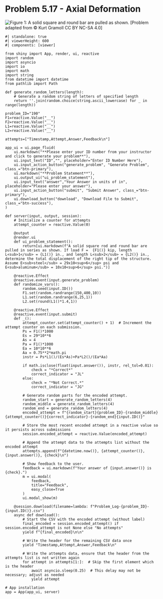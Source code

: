 # Problem 5.17 - Axial Deformation {.unnumbered}

![Figure 1: A solid square and round bar are pulled as shown.](images/195.png){fig-alt="Picture with a solid square and round bar pullled in series. The square bar has a 2 in by 2 in cross section, is made of steel, and is of length L1. The round bar has a 0.75 in diameter, is made of aluminum and is of length L2. Force F is applied at the end of the aluminum bar."}
\[Problem adapted from © Kurt Gramoll CC BY NC-SA 4.0\]

```shinylive-python
#| standalone: true
#| viewerHeight: 600
#| components: [viewer]

from shiny import App, render, ui, reactive
import random
import asyncio
import io
import math
import string
from datetime import datetime
from pathlib import Path

def generate_random_letters(length):
    # Generate a random string of letters of specified length
    return ''.join(random.choice(string.ascii_lowercase) for _ in range(length))  

problem_ID="190"
F1=reactive.Value("__")
F2=reactive.Value("__")
L1=reactive.Value("__")
L2=reactive.Value("__")
  
attempts=["Timestamp,Attempt,Answer,Feedback\n"]

app_ui = ui.page_fluid(
    ui.markdown("**Please enter your ID number from your instructor and click to generate your problem**"),
    ui.input_text("ID","", placeholder="Enter ID Number Here"),
    ui.input_action_button("generate_problem", "Generate Problem", class_="btn-primary"),
    ui.markdown("**Problem Statement**"),
    ui.output_ui("ui_problem_statement"),
    ui.input_text("answer","Your Answer in units of in", placeholder="Please enter your answer"),
    ui.input_action_button("submit", "Submit Answer", class_="btn-primary"),
    ui.download_button("download", "Download File to Submit", class_="btn-success"),
)

def server(input, output, session):
    # Initialize a counter for attempts
    attempt_counter = reactive.Value(0)

    @output
    @render.ui
    def ui_problem_statement():
        return[ui.markdown(f"A solid square rod and round bar are pulled in series as shown. If load F =  {F1()} kip, length L<sub>1</sub> = {L1()} in., and length L<sub>2</sub> = {L2()} in., determine the total displacement of the right tip of the structure. Assume E<sub>steel</sub> = 29x10<sup>6</sup> psi and E<sub>aluminum</sub> = 10x10<sup>6</sup> psi.")]
    
    @reactive.Effect
    @reactive.event(input.generate_problem)
    def randomize_vars():
        random.seed(input.ID())
        F1.set(random.randrange(150,400,10))
        L1.set(random.randrange(6,25,1))
        L2.set(round(L1()*1.4,1))
        
    @reactive.Effect
    @reactive.event(input.submit)
    def _():
        attempt_counter.set(attempt_counter() + 1)  # Increment the attempt counter on each submission.
        Ps = F1()*1000
        Es = 29*10**6
        As = 4
        Pa = F1()*1000
        Ea = 10*10**6
        Aa = 0.75**2*math.pi
        instr = Ps*L1()/(Es*As)+Pa*L2()/(Ea*Aa)
        
        if math.isclose(float(input.answer()), instr, rel_tol=0.01):
            check = "*Correct*"
            correct_indicator = "JL"
        else:
            check = "*Not Correct.*"
            correct_indicator = "JG"

        # Generate random parts for the encoded attempt.
        random_start = generate_random_letters(4)
        random_middle = generate_random_letters(4)
        random_end = generate_random_letters(4)
        encoded_attempt = f"{random_start}{problem_ID}-{random_middle}{attempt_counter()}{correct_indicator}-{random_end}{input.ID()}"

        # Store the most recent encoded attempt in a reactive value so it persists across submissions
        session.encoded_attempt = reactive.Value(encoded_attempt)

        # Append the attempt data to the attempts list without the encoded attempt
        attempts.append(f"{datetime.now()}, {attempt_counter()}, {input.answer()}, {check}\n")

        # Show feedback to the user.
        feedback = ui.markdown(f"Your answer of {input.answer()} is {check}.")
        m = ui.modal(
            feedback,
            title="Feedback",
            easy_close=True
        )
        ui.modal_show(m)

    @session.download(filename=lambda: f"Problem_Log-{problem_ID}-{input.ID()}.csv")
    async def download():
        # Start the CSV with the encoded attempt (without label)
        final_encoded = session.encoded_attempt() if session.encoded_attempt is not None else "No attempts"
        yield f"{final_encoded}\n\n"
        
        # Write the header for the remaining CSV data once
        yield "Timestamp,Attempt,Answer,Feedback\n"
        
        # Write the attempts data, ensure that the header from the attempts list is not written again
        for attempt in attempts[1:]:  # Skip the first element which is the header
            await asyncio.sleep(0.25)  # This delay may not be necessary; adjust as needed
            yield attempt

# App installation
app = App(app_ui, server)
```
